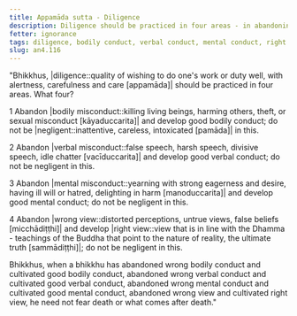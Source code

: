```yaml
---
title: Appamāda sutta - Diligence
description: Diligence should be practiced in four areas - in abandoning bodily, verbal, and mental misconduct, and wrong view.
fetter: ignorance
tags: diligence, bodily conduct, verbal conduct, mental conduct, right view, wrong view, an, an4
slug: an4.116
---
```


"Bhikkhus, |diligence::quality of wishing to do one's work or duty well, with alertness, carefulness and care [appamāda]| should be practiced in four areas. What four?

1 Abandon |bodily misconduct::killing living beings, harming others, theft, or sexual misconduct [kāyaduccarita]| and develop good bodily conduct; do not be |negligent::inattentive, careless, intoxicated [pamāda]| in this.

2 Abandon |verbal misconduct::false speech, harsh speech, divisive speech, idle chatter [vacīduccarita]| and develop good verbal conduct; do not be negligent in this.

3 Abandon |mental misconduct::yearning with strong eagerness and desire, having ill will or hatred, delighting in harm [manoduccarita]| and develop good mental conduct; do not be negligent in this.

4 Abandon |wrong view::distorted perceptions, untrue views, false beliefs [micchādiṭṭhi]| and develop |right view::view that is in line with the Dhamma - teachings of the Buddha that point to the nature of reality, the ultimate truth [sammādiṭṭhi]|; do not be negligent in this.

Bhikkhus, when a bhikkhu has abandoned wrong bodily conduct and cultivated good bodily conduct, abandoned wrong verbal conduct and cultivated good verbal conduct, abandoned wrong mental conduct and cultivated good mental conduct, abandoned wrong view and cultivated right view, he need not fear death or what comes after death."